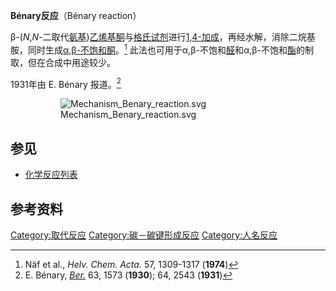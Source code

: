 '''Bénary反应'''（Bénary reaction）

β-(''N'',''N''-二取代[[氨基|氨基]])[[乙烯基|乙烯基]][[酮|酮]]与[[格氏试剂|格氏试剂]]进行[[1,4-加成|1,4-加成]]，再经水解，消除二烷基胺，同时生成[[α,β-不饱和酮|α,β-不饱和酮]]。<ref>Näf et al., ''Helv. Chem. Acta.'' 57, 1309-1317 ('''1974''')</ref> 此法也可用于α,β-不饱和[[醛|醛]]和α,β-不饱和[[酯|酯]]的制取，但在合成中用途较少。

1931年由 E. Bénary 报道。<ref>E. Bénary, ''[[Chemische_Berichte|Ber.]]'' 63, 1573 ('''1930'''); 64, 2543 ('''1931''')</ref> 

:[[File:Mechanism_Benary_reaction.svg|frameless]]

== 参见 ==
* [[化学反应列表|化学反应列表]]

== 参考资料 ==
{{reflist}}

[[Category:取代反应|Category:取代反应]]
[[Category:碳－碳键形成反应|Category:碳－碳键形成反应]]
[[Category:人名反应|Category:人名反应]]